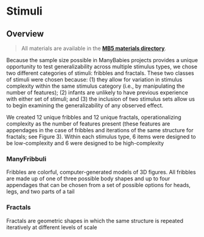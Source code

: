 # Stimuli {#stimuli}

## Overview

> All materials are available in the **[MB5 materials directory]()**. 

Because the sample size possible in ManyBabies projects provides a unique  opportunity to test generalizability across multiple stimulus types, we chose two different  categories of stimuli: fribbles and fractals. These two classes of stimuli were chosen because: (1) they allow for  variation in stimulus complexity within the same stimulus category (i.e., by manipulating the  number of features); (2) infants are unlikely to have previous experience with either set of  stimuli; and (3) the inclusion of two stimulus sets allow us to begin examining the  generalizability of any observed effect.

We created 12 unique fribbles and 12 unique fractals, operationalizing complexity as the number of features present (these features are appendages in the case of fribbles and iterations of  the same structure for fractals; see Figure 3). Within each stimulus type, 6 items were designed to be low-complexity and 6 were designed to be high-complexity

### ManyFribbuli
Fribbles are colorful, computer-generated  models of 3D figures. All fribbles are made up of one of three possible body shapes and up to  four appendages that can be chosen from a set of possible options for heads, legs, and two parts  of a tail

### Fractals
Fractals are geometric shapes in which the same structure is repeated iteratively at  different levels of scale



